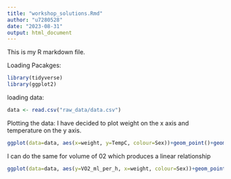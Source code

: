 ```yaml
---
title: "workshop_solutions.Rmd"
author: "u7280528"
date: "2023-08-31"
output: html_document
---
```

This is my R markdown file.

Loading Pacakges:
```r
library(tidyverse)
library(ggplot2)
```

loading data:
```r
data <- read.csv("raw_data/data.csv")
```

Plotting the data:
I have decided to plot weight on the x axis and temperature on the y axis.
```r
ggplot(data=data, aes(x=weight, y=TempC, colour=Sex))+geom_point()+geom_abline()
```

I can do the same for volume of 02 which produces a linear relationship
```r
ggplot(data=data, aes(y=VO2_ml_per_h, x=weight, colour=Sex))+geom_point()+geom_abline()
````
